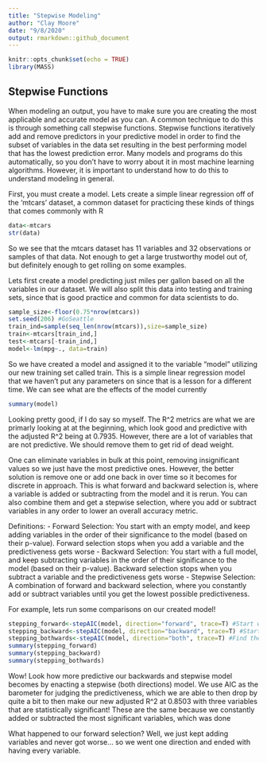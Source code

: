 ```yaml
---
title: "Stepwise Modeling"
author: "Clay Moore"
date: "9/8/2020"
output: rmarkdown::github_document
---
```


```r
knitr::opts_chunk$set(echo = TRUE)
library(MASS)
```


## Stepwise Functions

When modeling an output, you have to make sure you are creating the most applicable and accurate model as you can. A common technique to do this is through something call stepwise functions.  Stepwise functions iteratively add and remove predictors in your predictive model in order to find the subset of variables in the data set resulting in the best performing model that has the lowest prediction error. Many models and programs do this automatically, so you don't have to worry about it in most machine learning algorithms. However, it is important to understand how to do this to understand modeling in general.  

First, you must create a model. Lets create a simple linear regression off of the 'mtcars' dataset, a common dataset for practicing these kinds of things that comes commonly with R

```r
data<-mtcars
str(data)
```

So we see that the mtcars dataset has 11 variables and 32 observations or samples of that data.  Not enough to get a large trustworthy model out of, but definitely enough to get rolling on some examples.

Lets first create a model predicting just miles per gallon based on all the variables in our dataset.  We will also split this data into testing and training sets, since that is good practice and common for data scientists to do.

```r
sample_size<-floor(0.75*nrow(mtcars))
set.seed(206) #GoSeattle
train_ind=sample(seq_len(nrow(mtcars)),size=sample_size)
train<-mtcars[train_ind,]
test<-mtcars[-train_ind,]
model<-lm(mpg~., data=train)
```

So we have created a model and assigned it to the variable "model" utilizing our new training set called train.  This is a simple linear regression model that we haven't put any parameters on since that is a lesson for a different time.  We can see what are the effects of the model currently

```r
summary(model)
```

Looking pretty good, if I do say so myself. The R^2 metrics are what we are primarly looking at at the beginning, which look good and predictive with the adjusted R^2 being at 0.7935.  However, there are a lot of variables that are not predictive.  We should remove them to get rid of dead weight.

One can eliminate variables in bulk at this point, removing insignificant values so we just have the most predictive ones. However, the better solution is remove one or add one back in over time so it becomes for discrete in approach.  This is what forward and backward selection is, where a variable is added or subtracting from the model and it is rerun. You can also combine them and get a stepwise selection, where you add or subtract variables in any order to lower an overall accuracy metric.  

Definitions:
- Forward Selection: You start with an empty model, and keep adding variables in the order of their significance to the model (based on their p-value). Forward selection stops when you add a variable and the predictiveness gets worse
- Backward Selection: You start with a full model, and keep subtracting variables in the order of their significance to the model (based on their p-value). Backward selection stops when you subtract a variable and the predictiveness gets worse
- Stepwise Selection: A combination of forward and backward selection, where you constantly add or subtract variables until you get the lowest possible predictiveness.

For example, lets run some comparisons on our created model!
```r
stepping_forward<-stepAIC(model, direction="forward", trace=T) #Start with nothing, keep adding
stepping_backward<-stepAIC(model, direction="backward", trace=T) #Start with everything, trim down
stepping_bothwards<-stepAIC(model, direction="both", trace=T) #Find the best combination with adding and subtracting variables throughout the model at different times
summary(stepping_forward)
summary(stepping_backward)
summary(stepping_bothwards)
```

Wow! Look how more predictive our backwards and stepwise model becomes by enacting a stepwise (both directions) model.  We use AIC as the barometer for judging the predictiveness, which we are able to then drop by quite a bit to then make our new adjusted R^2 at 0.8503 with three variables that are statistically significant! These are the same because we constantly added or subtracted the most significant variables, which was done 

What happened to our forward selection? Well, we just kept adding variables and never got worse... so we went one direction and ended with having every variable.
